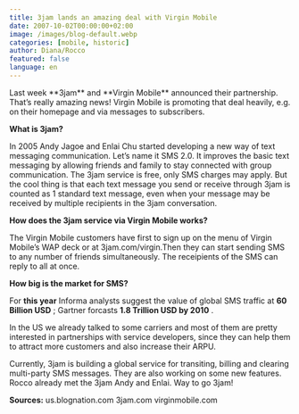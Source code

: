 ```yaml
---
title: 3jam lands an amazing deal with Virgin Mobile
date: 2007-10-02T00:00:00+02:00
image: /images/blog-default.webp
categories: [mobile, historic]
author: Diana/Rocco
featured: false
language: en
---
```


<div class="entry-content">
Last week **3jam**  and **Virgin Mobile**  announced their partnership. That’s really amazing news! Virgin Mobile is promoting that deal heavily, e.g. on their homepage and via messages to subscribers.

**What is 3jam?** 

In 2005 Andy Jagoe and Enlai Chu started developing a new way of text messaging communication. Let’s name it SMS 2.0. It improves the basic text messaging by allowing friends and family to stay connected with group communication. The 3jam service is free, only SMS charges may apply. But the cool thing is that each text message you send or receive through 3jam is counted as 1 standard text message, even when your message may be received by multiple recipients in the 3jam conversation.

**How does the 3jam service via Virgin Mobile works?** 

The Virgin Mobile customers have first to sign up on the menu of Virgin Mobile’s WAP deck or at 3jam.com/virgin.Then they can start sending SMS to any number of friends simultaneously. The receipients of the SMS can reply to all at once.

**How big is the market for SMS?** 

For **this year**  Informa analysts suggest the value of global SMS traffic at **60 Billion USD** ; Gartner forcasts **1.8 Trillion USD by 2010** .



In the US we already talked to some carriers and most of them are pretty interested in partnerships with service developers, since they can help them to attract more customers and also increase their ARPU.



Currently, 3jam is building a global service for transiting, billing and clearing multi-party SMS messages. They are also working on some new features. Rocco already met the 3jam Andy and Enlai. Way to go 3jam!

**Sources:** us.blognation.com3jam.comvirginmobile.com
</div>

